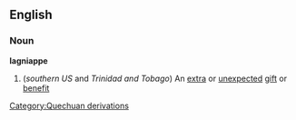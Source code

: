 ==English==
===Noun===
{{wikipedia}}
'''lagniappe'''
#(''southern US'' and ''Trinidad and Tobago'') An [[extra]] or [[unexpected]] [[gift]] or [[benefit]]
[[Category:Quechuan derivations]]